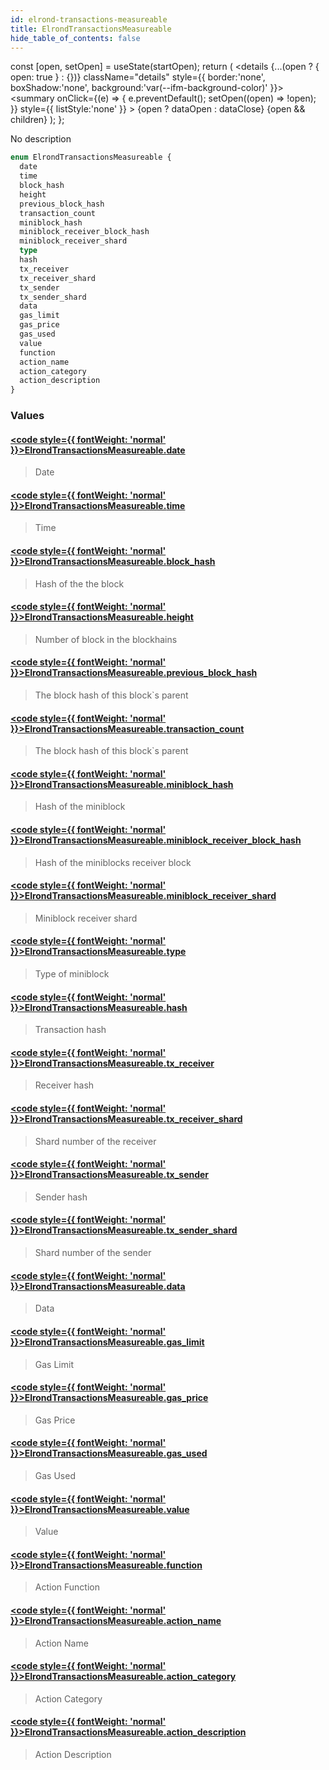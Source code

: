 ```yaml
---
id: elrond-transactions-measureable
title: ElrondTransactionsMeasureable
hide_table_of_contents: false
---
```







  const [open, setOpen] = useState(startOpen);
  return (
    <details {...(open ? { open: true } : {})} className="details" style={{ border:'none', boxShadow:'none', background:'var(--ifm-background-color)' }}>
      <summary
        onClick={(e) => {
          e.preventDefault();
          setOpen((open) => !open);
        }}
        style={{ listStyle:'none' }}
      >
      {open ? dataOpen : dataClose}
      </summary>
      {open && children}
    </details>
  );
};








No description


```graphql
enum ElrondTransactionsMeasureable {
  date
  time
  block_hash
  height
  previous_block_hash
  transaction_count
  miniblock_hash
  miniblock_receiver_block_hash
  miniblock_receiver_shard
  type
  hash
  tx_receiver
  tx_receiver_shard
  tx_sender
  tx_sender_shard
  data
  gas_limit
  gas_price
  gas_used
  value
  function
  action_name
  action_category
  action_description
}
```




### Values

#### [<code style={{ fontWeight: 'normal' }}>ElrondTransactionsMeasureable.<b>date</b></code>](#)  
> 
> 
> Date
> 

#### [<code style={{ fontWeight: 'normal' }}>ElrondTransactionsMeasureable.<b>time</b></code>](#)  
> 
> 
> Time
> 

#### [<code style={{ fontWeight: 'normal' }}>ElrondTransactionsMeasureable.<b>block_hash</b></code>](#)  
> 
> 
> Hash of the the block
> 

#### [<code style={{ fontWeight: 'normal' }}>ElrondTransactionsMeasureable.<b>height</b></code>](#)  
> 
> 
> Number of block in the blockhains
> 

#### [<code style={{ fontWeight: 'normal' }}>ElrondTransactionsMeasureable.<b>previous_block_hash</b></code>](#)  
> 
> 
> The block hash of this block`s parent
> 

#### [<code style={{ fontWeight: 'normal' }}>ElrondTransactionsMeasureable.<b>transaction_count</b></code>](#)  
> 
> 
> The block hash of this block`s parent
> 

#### [<code style={{ fontWeight: 'normal' }}>ElrondTransactionsMeasureable.<b>miniblock_hash</b></code>](#)  
> 
> 
> Hash of the miniblock
> 

#### [<code style={{ fontWeight: 'normal' }}>ElrondTransactionsMeasureable.<b>miniblock_receiver_block_hash</b></code>](#)  
> 
> 
> Hash of the miniblocks receiver block
> 

#### [<code style={{ fontWeight: 'normal' }}>ElrondTransactionsMeasureable.<b>miniblock_receiver_shard</b></code>](#)  
> 
> 
> Miniblock receiver shard
> 

#### [<code style={{ fontWeight: 'normal' }}>ElrondTransactionsMeasureable.<b>type</b></code>](#)  
> 
> 
> Type of miniblock
> 

#### [<code style={{ fontWeight: 'normal' }}>ElrondTransactionsMeasureable.<b>hash</b></code>](#)  
> 
> 
> Transaction hash
> 

#### [<code style={{ fontWeight: 'normal' }}>ElrondTransactionsMeasureable.<b>tx_receiver</b></code>](#)  
> 
> 
> Receiver hash
> 

#### [<code style={{ fontWeight: 'normal' }}>ElrondTransactionsMeasureable.<b>tx_receiver_shard</b></code>](#)  
> 
> 
> Shard number of the receiver
> 

#### [<code style={{ fontWeight: 'normal' }}>ElrondTransactionsMeasureable.<b>tx_sender</b></code>](#)  
> 
> 
> Sender hash
> 

#### [<code style={{ fontWeight: 'normal' }}>ElrondTransactionsMeasureable.<b>tx_sender_shard</b></code>](#)  
> 
> 
> Shard number of the sender
> 

#### [<code style={{ fontWeight: 'normal' }}>ElrondTransactionsMeasureable.<b>data</b></code>](#)  
> 
> 
> Data
> 

#### [<code style={{ fontWeight: 'normal' }}>ElrondTransactionsMeasureable.<b>gas_limit</b></code>](#)  
> 
> 
> Gas Limit
> 

#### [<code style={{ fontWeight: 'normal' }}>ElrondTransactionsMeasureable.<b>gas_price</b></code>](#)  
> 
> 
> Gas Price
> 

#### [<code style={{ fontWeight: 'normal' }}>ElrondTransactionsMeasureable.<b>gas_used</b></code>](#)  
> 
> 
> Gas Used
> 

#### [<code style={{ fontWeight: 'normal' }}>ElrondTransactionsMeasureable.<b>value</b></code>](#)  
> 
> 
> Value
> 

#### [<code style={{ fontWeight: 'normal' }}>ElrondTransactionsMeasureable.<b>function</b></code>](#)  
> 
> 
> Action Function
> 

#### [<code style={{ fontWeight: 'normal' }}>ElrondTransactionsMeasureable.<b>action_name</b></code>](#)  
> 
> 
> Action Name
> 

#### [<code style={{ fontWeight: 'normal' }}>ElrondTransactionsMeasureable.<b>action_category</b></code>](#)  
> 
> 
> Action Category
> 

#### [<code style={{ fontWeight: 'normal' }}>ElrondTransactionsMeasureable.<b>action_description</b></code>](#)  
> 
> 
> Action Description
> 



